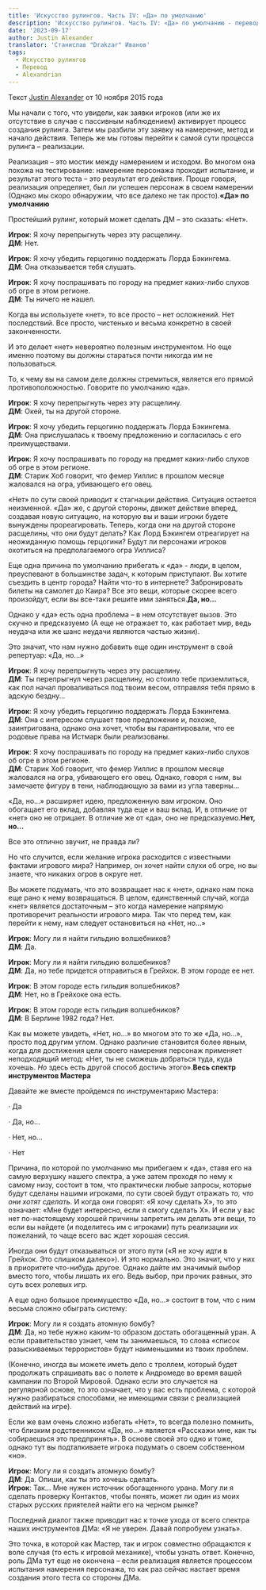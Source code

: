 ```yaml
---
title: 'Искусство рулингов. Часть IV: «Да» по умолчанию'
description: 'Искусство рулингов. Часть IV: «Да» по умолчанию - перевод статьи Джастина Александера.'
date: '2023-09-17'
author: Justin Alexander
translator: 'Станислав "Drakzar" Иванов'
tags:
  - Искусство рулингов
  - Перевод
  - Alexandrian
---
```


Текст [Justin Alexander](https://vk.com/away.php?to=https://thealexandrian.net/about&cc_key=) от 10 ноября 2015 года

Мы начали с того, что увидели, как заявки игроков (или же их отсутствие в случае с пассивным наблюдением) активирует процесс создания рулинга. Затем мы разбили эту заявку на намерение, метод и начало действия. Теперь же мы готовы перейти к самой сути процесса рулинга – реализации.

Реализация – это мостик между намерением и исходом. Во многом она похожа на тестирование: намерение персонажа проходит испытание, и результат этого теста – это результат его действия. Проще говоря, реализация определяет, был ли успешен персонаж в своем намерении (Однако мы скоро обнаружим, что все далеко не так просто).**«Да» по умолчанию**

Простейший рулинг, который может сделать ДМ – это сказать: «Нет».

**Игрок**: Я хочу перепрыгнуть через эту расщелину.  
**ДМ**: Нет.

**Игрок**: Я хочу убедить герцогиню поддержать Лорда Бэкингема.  
**ДМ**: Она отказывается тебя слушать.

**Игрок**: Я хочу поспрашивать по городу на предмет каких-либо слухов об огре в этом регионе.  
**ДМ**: Ты ничего не нашел.

Когда вы используете «нет», то все просто – нет осложнений. Нет последствий. Все просто, чистенько и весьма конкретно в своей законченности.

И это делает «нет» невероятно полезным инструментом. Но еще именно поэтому вы должны стараться почти никогда им не пользоваться.

То, к чему вы на самом деле должны стремиться, является его прямой противоположностью. Говорите по умолчанию «да».

**Игрок**: Я хочу перепрыгнуть через эту расщелину.  
**ДМ**: Окей, ты на другой стороне.

**Игрок**: Я хочу убедить герцогиню поддержать Лорда Бэкингема.  
**ДМ**: Она прислушалась к твоему предложению и согласилась с его преимуществами.

**Игрок**: Я хочу поспрашивать по городу на предмет каких-либо слухов об огре в этом регионе.  
**ДМ**: Старик Хоб говорит, что фемер Уиллис в прошлом месяце жаловался на огра, убивающего его овец.

«Нет» по сути своей приводит к стагнации действия. Ситуация остается неизменной. «Да» же, с другой стороны, движет действие вперед, создавая новую ситуацию, на которую вы и ваши игроки будете вынуждены прореагировать. Теперь, когда они на другой стороне расщелины, что они будут делать? Как Лорд Бэкингем отреагирует на неожиданную помощь герцогини? Будут ли персонажи игроков охотиться на предполагаемого огра Уиллиса?

Еще одна причина по умолчанию прибегать к «да» - люди, в целом, преуспевают в большинстве задач, к которым приступают. Вы хотите съездить в центр города? Найти что-то в интернете? Забронировать билеты на самолет до Каира? Все это вещи, которые скорее всего произойдут, если вы все-таки решите ими заняться.**Да, но…**

Однако у «да» есть одна проблема – в нем отсутствует вызов. Это скучно и предсказуемо (А еще не отражает то, как работает мир, ведь неудача или же шанс неудачи являются частью жизни).

Это значит, что нам нужно добавить еще один инструмент в свой репертуар: «Да, но…»

**Игрок**: Я хочу перепрыгнуть через эту расщелину.  
**ДМ**: Ты перепрыгнул через расщелину, но стоило тебе приземлиться, как пол начал проваливаться под твоим весом, отправляя тебя прямо в адскую бездну...

**Игрок**: Я хочу убедить герцогиню поддержать Лорда Бэкингема.  
**ДМ**: Она с интересом слушает твое предложение и, похоже, заинтригована, однако она хочет, чтобы вы гарантировали, что ее родовые права на Истмарк были реализованы.

**Игрок**: Я хочу поспрашивать по городу на предмет каких-либо слухов об огре в этом регионе.  
**ДМ**: Старик Хоб говорит, что фемер Уиллис в прошлом месяце жаловался на огра, убивающего его овец. Однако, говоря с ним, вы замечаете фигуру в тени, наблюдающую за вами из угла таверны…

«Да, но…» расширяет идею, предложенную вам игроком. Оно обогащает его вклад, добавляя туда еще и ваш вклад. И, в отличие от «нет» оно не отрицает. В отличие же от «да», оно не предсказуемо.**Нет, но…**

Все это отлично звучит, не правда ли?

Но что случится, если желание игрока расходится с известными фактами игрового мира? Например, он хочет найти слухи об огре, но вы знаете, что никаких огров в округе нет.

Вы можете подумать, что это возвращает нас к «нет», однако нам пока еще рано к нему возвращаться. В целом, единственный случай, когда «нет» является достаточным – это когда намерение напрямую противоречит реальности игрового мира. Так что перед тем, как перейти к нему, нам следует остановиться на «Нет, но…»

**Игрок**: Могу ли я найти гильдию волшебников?  
**ДМ**: Да.

**Игрок**: Могу ли я найти гильдию волшебников?  
**ДМ**: Да, но тебе придется отправиться в Грейхок. В этом городе ее нет.

**Игрок**: В этом городе есть гильдия волшебников?  
**ДМ**: Нет, но в Грейхоке она есть.

**Игрок**: В этом городе есть гильдия волшебников?  
**ДМ**: В Берлине 1982 года? Нет.

Как вы можете увидеть, «Нет, но…» во многом это то же «Да, но…», просто под другим углом. Однако различие становится более явным, когда для достижения цели своего намерения персонаж применяет неподходящий метод: «Нет, ты не сможешь добраться туда, куда хочешь. *Но* здесь есть другой способ достичь этого».**Весь спектр инструментов Мастера**

Давайте же вместе пройдемся по инструментарию Мастера:

· Да

· Да, но…

· Нет, но…

· Нет

Причина, по которой по умолчанию мы прибегаем к «да», ставя его на самую верхушку нашего спектра, а уже затем проходя по нему к самому низу, состоит в том, что практически любые запросы, которые будут сделаны нашими игроками, по сути своей будут отражать *то, что они хотят сделать*. И когда они говорят: «Я хочу сделать X», то это означает: «Мне будет интересно, если я смогу сделать X». И если у вас нет по-настоящему хорошей причины запретить им делать эти вещи, то если вы найдете (и поделитесь им с игроками) путь реализации их пожеланий, то чаще всего вас ждет хорошая сессия.

Иногда они будут отказываться от этого пути («Я не хочу идти в Грейхок. Это слишком далеко»). И это нормально. Это значит, что у них в приоритете что-нибудь другое. Однако дайте им значимый выбор вместо того, чтобы лишать их его. Ведь выбор, при прочих равных, это суть всех ролевых игр.

А еще одно большое преимущество «Да, но…» состоит в том, что с ним весьма сложно обыграть систему:

**Игрок**: Могу ли я создать атомную бомбу?  
**ДМ**: Да, но тебе нужно каким-то образом достать обогащенный уран. А если правительство узнает, чем ты занимаешься, то слова «список разыскиваемых террористов» будут наименьшими из твоих проблем.

(Конечно, иногда вы можете иметь дело с троллем, который будет продолжать спрашивать вас о полете к Андромеде во время вашей кампании по Второй Мировой. Однако если это случается на регулярной основе, то это означает, что у вас есть проблема, с которой нужно разбираться способами, не имеющими связи с реализацией действий на игре).

Если же вам очень сложно избегать «Нет», то всегда полезно помнить, что близким родственником «Да, но…» является «Расскажи мне, как ты собираешься это предпринять». В основе своей это одно и тоже, однако тут вы подталкиваете игрока подумать о своем собственном «но».

**Игрок**: Могу ли я создать атомную бомбу?  
**ДМ**: Да. Опиши, как ты это хочешь сделать.  
**Игрок**: Так… Мне нужен источник обогащенного урана. Могу ли я сделать проверку Контактов, чтобы понять, может ли один из моих старых русских приятелей найти его на черном рынке?

Последний диалог также приводит нас к точке ухода от всего спектра наших инструментов ДМа: «Я не уверен. Давай попробуем узнать».

Это точка, в которой как Мастер, так и игрок совместно обращаются к воле случая (то есть к игровой механике), чтобы узнать ответ. Конечно, роль ДМа тут еще не окончена – если реализация является процессом испытания намерения персонажа, то как раз сейчас настает время создания этого теста со стороны ДМа.
